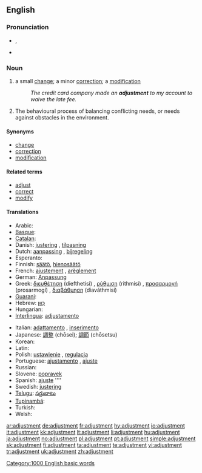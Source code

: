 ==English==
{{wikipedia}}

===Pronunciation===
* {{IPA|/əˈdʒʌst.mənt/}}, {{SAMPA|/@"dZVst.m@nt/}}
* {{audio|en-us-adjustment.ogg|Audio (US)}}

===Noun===
{{en-noun}}

# a small [[change]]; a minor [[correction]]; a [[modification]]
#: ''The credit card company made an '''adjustment''' to my account to waive the late fee.''
# {{psychology}} The behavioural process of balancing conflicting needs, or needs against obstacles in the environment. 

====Synonyms====
* [[change]]
* [[correction]]
* [[modification]]

====Related terms====
* [[adjust]]
* [[correct]]
* [[modify]]

====Translations====
{{trans-top|small change}}
* Arabic: [[]]
* [[Basque]]: [[]]
* [[Catalan]]: [[]]
* Danish: [[justering]] {{c}}, [[tilpasning]] {{c}}
* Dutch: [[aanpassing]] {{f}}, [[bijregeling]] {{f}}
* Esperanto: [[]]
* Finnish: [[säätö]], [[hienosäätö]]
* French: [[ajustement]] {{m}}, [[arèglement]] {{m}}
* German: [[Anpassung]] {{f}}
* Greek: [[διευθέτηση]] (diefthetisi) {{f}}, [[ρύθμιση]] (rithmisi) {{f}}, [[προσαρμογή]] (prosarmogí) {{f}}, [[διαβάθμηση]] (diaváthmisi) {{f}}
* [[Guarani]]: [[]]
* Hebrew: [[כִּוּוּן]] {{m}}
* Hungarian: [[]]
* [[Interlingua]]: [[adjustamento]]
{{trans-mid}}
* Italian: [[adattamento]] {{m}}, [[inserimento]] {{m}}
* Japanese: [[調整]] (chōsei); [[調節]] (chōsetsu)
* Korean: [[]]
* Latin: [[]]
* Polish: [[ustawienie]] {{n}}, [[regulacja]] {{f}}
* Portuguese: [[ajustamento]] {{m}}, [[ajuste]] {{m}}
* Russian: [[]]
* Slovene: [[popravek]] {{m}}
* Spanish: [[ajuste]] ''''
* Swedish: [[justering]] {{c}}
* [[Telugu]]: [[సర్దుబాటు]]
* [[Tupinambá]]: [[]]
* Turkish: [[]]
* Welsh: [[]]
{{trans-bottom}}

[[Category:1000 English basic words]]

[[ar:adjustment]]
[[de:adjustment]]
[[fr:adjustment]]
[[hy:adjustment]]
[[io:adjustment]]
[[it:adjustment]]
[[kk:adjustment]]
[[lt:adjustment]]
[[li:adjustment]]
[[hu:adjustment]]
[[ja:adjustment]]
[[no:adjustment]]
[[pl:adjustment]]
[[pt:adjustment]]
[[simple:adjustment]]
[[sk:adjustment]]
[[fi:adjustment]]
[[ta:adjustment]]
[[te:adjustment]]
[[vi:adjustment]]
[[tr:adjustment]]
[[uk:adjustment]]
[[zh:adjustment]]